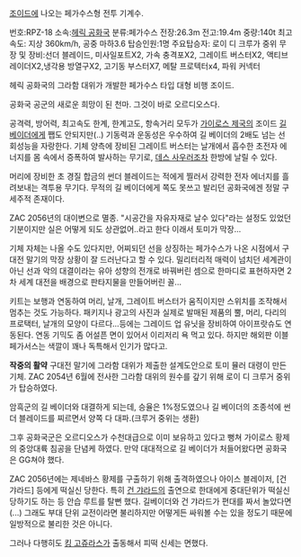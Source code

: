 [[조이드]]에 나오는 페가수스형 전투 기계수.

번호:RPZ-18 
소속:[[헤릭 공화국]] 
분류:페가수스 
전장:26.3m 
전고:19.4m 
중량:140t 
최고속도: 지상 360km/h, 공중 마하3.6 
탑승인원:1명 
주요탑승자: 로이 디 크루가 중위
무장 및 장비:선더 블레이드, 미사일포트X2, 가속 충격포X2, 그레이트 버스터X2, 액티브 레이더X2,냉각용 방열구X2, 고기동 부스터X7, 메탈 프로텍터x4, 파워 커넥터

헤릭 공화국의 그라함 대위가 개발한 페가수스 타입 대형 비행 조이드.

공화국 공군의 새로운 희망이 된 천마. 그것이 바로 오르디오스다.

공격력, 방어력, 최고속도 한계, 한계고도, 항속거리 모두가 [[가이로스 제국]]의 조이드 [[길 베이더]]에게 쨉도 안되지만(..) 기동력과 운동성은 우수하여 길 베이더의 2배도 넘는 선회성능을 자랑한다. 기체 양측에 장비된 그레이트 버스터는 날개에서 흡수한 초전자 에너지를 몸 속에서 증폭하여 발사하는 무기로, [[데스 사우러]]조차 한방에 날릴 수 있다.

머리에 장비한 초 경질 합금의 썬더 블레이드는 적에게 찔러서 강력한 전자 에너지를 흘려보내는 격투용 무기다. 무적의 길 베이더에게 쪽도 못쓰고 발리던 공화국에겐 정말 구세주적 존재이다.

ZAC 2056년의 대이변으로 멸종. "시공간을 자유자재로 날수 있다"라는 설정도 있었던 기분이지만 실은 어떻게 되도 상관없어..라고 한다 이래서 토미가 막장...

기체 자체는 나올 수도 있다지만, 어찌되던 선을 상징하는 페가수스가 나온 시점에서 구대전 말기의 막장 상황이 잘 드러난다고 할 수 있다. 밀리터리적 매력이 넘치던 세계관이 아닌 선과 악의 대결이라는 유아 성향의 전개로 바꿔버린 셈으로 한마디로 표현하자면 2차 세계 대전을 배경으로 판타지물을 만들어버린 꼴...

키트는 보행과 연동하여 머리, 날개, 그레이트 버스터가 움직이지만 스위치를 조작해서 멈추는 것도 가능하다. 패키지나 광고의 사진과 실제로 발매된 제품의 뿔, 머리, 다리의 프로택터, 날개의 모양이 다르다...등에는 그레이드 업 유닛을 장비하여 아이프랏슈도 연동된다. 연동 기믹도 좀 어설픈 면이 있어서 이리저리 욕 먹고 있다. 하지만 해외판 이블 페가서스는 색깔이 꽤나 독특해서 인기가 많다고.

'''작중의 활약'''
구대전 말기에 그라함 대위가 제출한 설계도안으로 토미 뮬러 대령이 만든 기체. ZAC 2054년 6월에 전사한 그라함 대위의 원수를 갚기 위해 로이 디 크루거 중위가 탑승하였다.

암흑군의 길 베이더와 대결하게 되는데, 승율은 1%정도였으나 길 베이더의 조종석에 썬더 블레이드를 찌르면서 양쪽 다 대파.(크루거 중위는 생환) 

그후 공화국군은 오르디오스가 수천대급으로 이미 보유하고 있다고 뻥쳐 가이로스 황제의 중앙대륙 침공을 단념케 하였다. 만약 대대적으로 길 베이더가 처들어왔다면 공화국은 GG쳐야 했다.

ZAC 2056년에는 제네바스 황제를 구출하기 위해 출격하였으나 아이스 블레이저, [건 갸라드] 등에게 떡실신 당한다. 특히 [[건 갸라드]]의 출연으로 한대에게 중대단위가 떡실신 당하기도 하는 등 안습 루트를 탈뻔 했다. 길베이더와 건 갸라드가 편대를 짜서 놀았다면(...) 그래도 부대 단위 교전이라면 불리하지만 어떻게든 싸워볼 수는 있을 정도기 때문에 일방적으로 불리한 것은 아니다.

그러나 다행히도 [[킹 고쥬라스]]가 출동해서 피떡 신세는 면했다.
